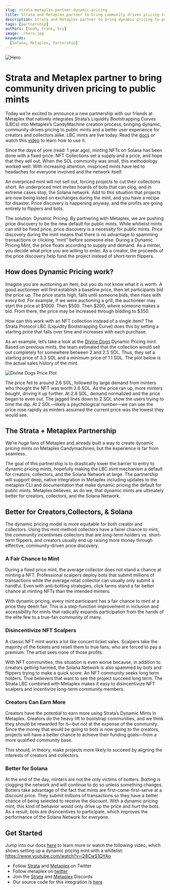 ```yaml
---
slug: strata-metaplex-partner-dynamic-pricing
title: Strata and Metaplex partner to bring community driven pricing to public mints
description: Strata and Metaplex partner to bring dynamic pricing to public mints
tags: [partnership]
authors: [noah, frank, bry]
image: ./hero.jpg
keywords:
  [Solana, Metaplex, Partership]
---
```


![Hero](./hero.jpg)

# Strata and Metaplex partner to bring community driven pricing to public mints

Today we’re excited to announce a new partnership with our friends at Metaplex that natively integrates Strata’s Liquidity Bootstrapping Curves (LBCs) into Metaplex’s CandyMachine creation process, 
bringing dynamic, community-driven pricing to public mints and a better user experience for creators and collectors alike. 
LBC mints are live today. Read the [docs](https://docs.strataprotocol.com/launchpad/dynamic-pricing-mint) or watch this [video](https://www.youtube.com/watch?v=i28CwS1QYAo) to learn how to use it.

Since the days of yore (read: 1 year ago), minting NFTs on Solana has been done with a fixed price. 
NFT Collections set a supply and a price, and hope that they sell out. When the SOL community was small, 
this methodology worked well. With increasing attention, mispriced mints have led to headaches for everyone
involved and the network itself.

An overpriced mint will not sell out, forcing projects to cut their collections short.
An underpriced mint invites hoards of bots that can clog, and in extreme cases stop, the Solana network.
Add to this situation that projects are now being listed on exchanges during the mint, and you have a recipe for disaster. Price discovery is happening anyway, and the profits are going entirely to flippers and bots.

The solution: Dynamic Pricing. By partnering with Metaplex, we are pushing price discovery to be the new default
for public mints. While whitelist mints can still be fixed price, price discovery is a necessity for public mints.
Price discovery during the mint means that there is no advantage to spamming transactions or clicking “mint” before
someone else. During a Dynamic Pricing Mint, the price floats according to supply and demand. As a minter,
you decide what price you are willing to enter. As a creator, the proceeds of the price discovery help fund
the project instead of short-term flippers.


## How does Dynamic Pricing work?

Imagine you are auctioning an item, but you do not know what it is worth. A good auctioneer will first establish
a baseline price, then let participants bid the price up. The price starts high, falls until someone bids,
then rises with every bid. For example, if we were auctioning a grill, the auctioneer may start the price at $1000.
Then $500. Then $200, where someone makes a bid. From there, the price may be increased through bidding to $350.

How can this work with an NFT collection instead of a single item? The Strata Protocol LBC (Liquidity Bootstrapping Curve)
does this by setting a starting price that falls over time and increases with each purchase. 

As an example, let’s take a look at the [Divine Dogs](https://www.divinedogsnft.com/) Dynamic Pricing mint.
Based on previous mints, the team estimated that the collection would sell out completely for somewhere between
2 and 2.5 SOL. Thus, they set a starting price of 3.3 SOL and a minimum price of 1.1 SOL. The plot below is the
actual sales history of the mint.

![Divine Dogs Price Plot](./dynamic-mint-history.jpeg)

The price fell to around 2.6 SOL, followed by large demand from minters who thought the NFT was worth 2.6 SOL.
As the price ran up, more minters bought, driving it up further. At 2.8 SOL, demand normalized and the price
began to even out. The jagged lines down to 2 SOL show the users trying to time the dip.
At 2 SOL—likely a psychological number—we can see the price rose rapidly as minters assumed the current price was
the lowest they would see. 


## The Strata + Metaplex Partnership 

We’re huge fans of Metaplex and already built a way to create dynamic pricing mints on Metaplex Candymachines,
but the experience is far from seamless. 

The goal of this partnership is to drastically lower the barrier to entry to dynamic pricing mints,
hopefully making the LBC mint mechanism a default for creators, collectors, and the Solana Network at large.
The partnership will support deep, native integration in Metaplex including updates to the metaplex CLI and
documentation that make dynamic pricing the default for public mints. Metaplex believes, as do we,
that dynamic mints are ultimately better for creators, collectors, and the Solana Network. 


## Better for Creators,Collectors, & Solana 

The dynamic pricing model is more equitable for both creator and collectors. Using this mint method
collectors have a fairer chance to mint, the community incentivises collectors that are long-term holders vs.
short-term flippers, and creators usually end up raising more money through effective, community-driven price discovery. 


### A Fair Chance to Mint

During a fixed price mint, the average collector does not stand a chance at minting a NFT.
Professional scalpers deploy bots that submit millions of transactions while the average retail
collector can usually only submit a handful. Even with anti-botting strategies, click farms stand a
far better chance at minting NFTs than the intended minters.

With dynamic pricing, every mint participant has a fair chance to mint at a price they deem fair.
This is a step-function improvement in inclusion and accessibility for mints that radically expands
participation from the hands of the elite few to a true-fan community of many.


### Disincentivize NFT Scalpers

A classic NFT mint works a lot like concert ticket sales. Scalpers take the majority of the tickets
and resell them to true fans, who are forced to pay a premium. The artist sees none of those profits.

With NFT communities, this situation is even worse because, in addition to creators getting harmed,
the Solana Network is also spammed by bots and flippers trying to make a quick score. An NFT community seeks long 
term holders. True believers that want to see the project succeed long term. The Strata LBC combined with Metaplex makes
it easy to disincentivize NFT scalpers and incentivize long-term community members.


### Creators Can Earn More 

Creators have the potential to earn more using Strata’s Dynamic Mints in Metaplex. Creators do the heavy lift
to bootstrap communities, and we think they should be rewarded for it—but not at the expense of the community.
Since the money that would be going to bots is now going to the creators, projects will have a better chance to achieve
their funding goals—from a more qualified community base. 

This should, in theory, make projects more likely to succeed by aligning the interests of creators and collectors.


### Better for Solana 

At the end of the day, minters are not the only victims of botters. Botting is clogging the network and will continue
to do so unless something changes. Botters take advantage of the fact that mints are first-come-first-serve at a discount
price. They submit millions of transactions so they have a better chance of being selected to receive the discount.
With a dynamic pricing mint, this kind of behavior would only drive up the price and hurt the bots.
As a result, bots are disincentives to participate, which improves the performance of the Solana Network for everyone.   


## Get Started 

Jump into our docs [here](https://docs.strataprotocol.com/launchpad/dynamic-pricing-mint) to learn more or watch the following video, which shows setting up a dynamic pricing mint with
a whitelist: https://www.youtube.com/watch?v=i28CwS1QYAo

  * Follow [Strata](https://twitter.com/StrataProtocol) and [Metaplex](https://twitter.com/metaplex) on Twitter
  * Follow metaplex on [twitter]()
  * Join the [Strata](https://discord.gg/XQhCFg77WM) and [Metaplex](https://discord.gg/metaplex) Discords
  * Our source code for this integration is [here](https://github.com/StrataFoundation/strata/tree/master/packages/marketplace-ui/src/components/lbc/mint)
